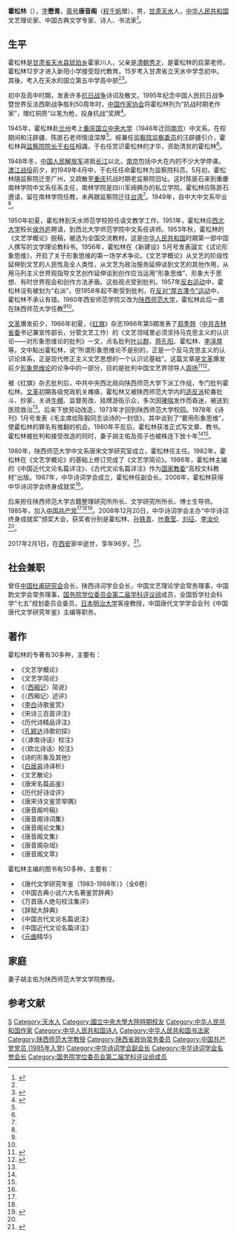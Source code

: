 '''霍松林'''（{{bd|1921年|9月29日|2017年|2月1日|catIdx=H}}），[[表字|字]]'''懋青'''，[[斋号|斋号]]'''唐音阁'''（[[程千帆|程千帆]]赠），男，[[甘肃省|甘肃]][[天水县|天水]]人，[[中华人民共和国|中华人民共和国]]文艺理论家、中国古典文学专家、诗人、书法家<ref name=shsh>{{Cite web |url = http://learning.sohu.com/20170201/n479775404.shtml |title =古典文学研究一代宗师霍松林先生逝世|author =|date =2017-02-01|publisher = 搜狐 |language =|accessdate =|quote =  }}</ref>。

== 生平 ==
霍松林是[[甘肃省|甘肃省]][[天水县|天水县]][[琥珀乡|琥珀乡]]霍家川人，父亲是[[清朝|清朝]][[秀才|秀才]]，是霍松林的启蒙老师，霍松林12岁才进入新阳小学接受现代教育。15岁考入甘肃省立天水中学念初中。其後，考入在天水的国立第五中学高中部<ref name=shsh/><ref name=hq>{{Cite web |url = http://ent.sina.com.cn/x/2007-03-21/09341487162.html |title = 霍松林：批判我的文章上了《红旗》杂志 |author =|date =2007-03-21|publisher =新浪|language =|accessdate =|quote =  }}</ref>。

初中及高中时期，发表许多[[抗日战争|抗日战争]]诗词及散文。1995年纪念中国人民抗日战争暨世界反法西斯战争胜利50周年时，[[中国作家协会|中国作家协会]]将霍松林列为“抗战时期老作家”，赠红铜质“以笔为枪，投身抗战”奖牌<ref name=guoxue>{{Cite web |url = http://www.guoxue.com/rw/huosonglin/hsl01.htm |title = 霍松林 |author =|date =|publisher = 国学网 |language =|accessdate = 2017-02-02 |quote =  }}</ref>。

1945年，霍松林赴[[兰州|兰州]]考上[[重庆|重庆]][[国立中央大学|国立中央大学]]（1946年迁回[[南京|南京]]）中文系。在校期间和汪辟疆、陈匪石老师情谊深厚<ref name=guoxue/>。經兼任[[监察院|监察院]][[监察委员|监察委员]]的汪辟疆引介，霍松林與[[监察院院长|监察院院长]][[于右任|于右任]]相識，于右任赏识霍松林的才华，资助清贫的霍松林<ref name=hq/>。

1948年冬，[[中国人民解放军|中国人民解放军]]进抵[[长江|长江]]以北，[[南京|南京]]包括中大在内的不少大学停课。[[渡江战役|渡江战役]]前夕，約1949年4月中，于右任任命霍松林为监察院科员。5月初，霍松林隨监察院迁至广州，又疏散至[[重庆|重庆]]抗战时期老监察院旧址。这时陈匪石来到重慶南林学院中文系任系主任，南林学院是四川军阀興办的私立学院。霍松林应陈匪石邀请，留在南林学院任教，未再跟监察院迁往[[台湾|台湾]]<ref name=hq/>。1949年，自中大中文系毕业<ref name=guoxue/>。

1950年初夏，霍松林到天水师范学校担任语文教学工作。1951年，霍松林应[[西北大学_(中国)|西北大学]]校长[[侯外庐|侯外庐]]聘请，到西北大学师范学院中文系任讲师。1953年秋，霍松林的《文艺学概论》脱稿，被选为全国交流教材。这是[[中华人民共和国|中华人民共和国]]时期第一部中国人撰写的文学理论教科书。1956年，霍松林在《新建设》5月号发表論文《试论形象思维》，开启了关于形象思维的第一场学术争论。《文艺学概论》从文艺的阶级性延伸到文艺的人民性及全人类性，从文艺为政治服务延伸谈到文艺的其他作用，从用马列主义世界观指导文艺创作延伸谈到创作应当运用“形象思维”、形象大于思想、有时世界观会和创作方法矛盾。这些观点受到批判。1957年[[反右运动|反右运动]]中，霍松林没有被划为“右派”，但1958年起不断受到批判，在[[反对“厚古薄今”运动|反对“厚古薄今”运动]]中，霍松林不承认有错。1960年西安师范学院又改为[[陕西师范大学|陕西师范大学]]，霍松林此后一直在陕西师范大学任教<ref name=hq/><ref name=guoxue/>。

[[文革|文革]]爆发前夕，1966年初夏，《[[红旗_(杂志)|红旗]]》杂志1966年第5期发表了[[郑季翘|郑季翘]]（[[中共吉林省委|中共吉林省委]]书记兼宣传部长，分管文艺工作）的《文艺领域里必须坚持马克思主义的认识论——对形象思维论的批判》一文，点名批判[[叶以群|叶以群]]、[[蒋孔阳|蒋孔阳]]、霍松林、[[李泽厚|李泽厚]]等。文中點出霍松林，说“所谓形象思维论不是别的，正是一个反马克思主义的认识论体系，正是现代修正主义文艺思想的一个认识论基础”。这篇文章是[[文革|文革]]爆发前夕[[形象思维论|形象思维论]]的论争中的一部分，目的是批判中国文艺界领导人[[周扬|周扬]]<ref name=fang>{{Cite web |url = http://mt.sohu.com/20150423/n411765374.shtml |title = 访陕西师范大学教授霍松林先生 |author =|date =2015-04-23|publisher = 搜狐 |language =|accessdate =|quote =  }}</ref><ref name=ding>{{Cite web |url = http://roll.sohu.com/20121215/n360532555.shtml |title = 郑季翘与形象思维论争 |author = 丁东 |date =|publisher = 搜狐 |language =|accessdate =|quote =|archive-date = 2017-02-03 |archive-url = https://web.archive.org/web/20170203080712/http://roll.sohu.com/20121215/n360532555.shtml |dead-url = no }}</ref>。

被《红旗》杂志批判后，中共中央西北局向陕西师范大学下派工作组，专门批判霍松林。[[文革|文革]]初期各级党政机关瘫痪，霍松林又被陕西师范大学内的[[造反派|造反派]]轮番批斗、抄家、关进[[牛棚_(文革用语)|牛棚]]、监督劳改、挂牌游街示众，多次因[[哮喘|哮喘]]发作而昏迷，被送到医院救治<ref name=fang/>。后来下放劳动改造，1973年才回到陕西师范大学校园。1978年《诗刊》1月号发表《毛主席给陈毅同志谈诗的一封信》，其中谈到了“要用形象思维”，使霍松林的罪名有推翻的机会。1980年平反后，霍松林获准正式写文章、教书。霍松林被批判和接受改造的同时，妻子胡主佑及孩子也被株连下放十年<ref name=shsh/><ref name=hq/>。

1980年，陕西师范大学中文系唐宋文学研究室成立，霍松林任主任。1982年，霍松林在《文艺学概论》的基础上修订完成了《文艺学简论》。1986年，霍松林主编的《中国近代文论名篇详注》、《古代文论名篇详注》作为[[国家教委|国家教委]]“高校文科教材”出版。1987年，中华诗词学会成立，霍松林任副会长。2008年，霍松林获得中华诗词学会终身成就奖<ref name=shsh/>。

后来担任陕西师范大学古籍整理研究所所长、文学研究所所长、博士生导师。1985年，加入[[中国共产党|中国共产党]]<ref name=guoxue/><ref name=shsh/><ref>{{Cite web |url =http://www.thepaper.cn/newsDetail_forward_1610611|title =  97岁古典文学专家霍松林逝世，初中时即写出《卢沟桥战歌》|author = 陆航 |date = 2017-02-02 |publisher =  澎湃新闻|language =|accessdate =|quote = }}</ref>。2008年12月20日，中华诗词学会主办“中华诗词终身成就奖”颁奖大会，获奖者分别是霍松林、[[孙轶青|孙轶青]]、[[叶嘉莹|叶嘉莹]]、[[刘征|刘征]]、[[李汝伦|李汝伦]]<ref name=fang/>。

2017年2月1日，在[[西安|西安]]家中逝世，享年96岁。<ref>{{Cite web |url = http://news.hsw.cn/system/2017/0202/641509.shtml |title =一代宗师霍松林辞世 国务院副总理马凯发来唁电|author =|date = 2017-02-02 |publisher = 华商网 |language =|accessdate =|quote =  }}</ref>。

== 社会兼职 ==
曾任[[中国杜甫研究会|中国杜甫研究会]]会长，陕西诗词学会会长，中国文艺理论学会常务理事，中国韵文学会常务理事，[[国务院学位委员会第二届学科评议组|国务院学位委员会第二届学科评议组]]成员，全国哲学社会科学“七五”规划委员会委员，[[日本|日本]][[明治大学|明治大学]]客座教授，中国唐代文学学会会刊《中国唐代文学研究年鉴》主编等职务。

== 著作 ==
霍松林的专著有30多种，主要有：
*《文艺学概论》
*《文艺学简论》
*《〈[[西厢记|西厢记]]〉简说》
*《〈西厢记〉述评》
*《[[李白|李白]]诗歌鉴赏》
*《宋诗三百首评注》
*《历代诗精品评注》
*《[[孔颖达|孔颖达]]诗歌初探》
*《〈滹南诗话〉校注》
*《〈欧北诗话〉校注》
*《诗的形象及其他》
*《[[白居易|白居易]]诗译析》
*《文艺散论》
*《唐宋名篇品鉴》
*《历代好诗诠评》
*《唐宋诗文鉴赏举隅》
*《唐音阁吟稿》
*《唐音阁诗词集》
*《唐音阁论文集》
*《唐音阁文集》
*《唐音阁杂俎》
*《唐音阁文萃》

霍松林主编的图书有50多种，主要有：
*《唐代文学研究年鉴（1983-1988年）》（全6卷）
*《中国古典小说六大名著鉴赏辞典》
*《万首唐人绝句校注集评》
*《辞赋大辞典》
*《中国古代文论名篇说注》
*《中国近代文论名篇详注》
*《[[元曲|元曲]]精华》

== 家庭 ==
妻子胡主佑为陕西师范大学文学院教授。

== 参考文献 ==
{{Reflist|2}}

{{国务院学位委员会第二届学科评议组/文学}}
{{Navboxes
| title  = 霍松林在[[中华诗词学会|中华诗词学会]]的职务
| list1  =
{{中华诗词学会第一届理事会}}
{{中华诗词学会第二届理事会}}
{{中华诗词学会第三届理事会}}
{{中华诗词学会第四届理事会}}
}}

{{Authority control}}
{{DEFAULTSORT:Huo霍}}
[[Category:霍姓|S]]
[[Category:天水人|Category:天水人]]
[[Category:國立中央大學大陸時期校友|Category:國立中央大學大陸時期校友]]
[[Category:中华人民共和国作家|Category:中华人民共和国作家]]
[[Category:中华人民共和国诗人|Category:中华人民共和国诗人]]
[[Category:中华人民共和国书法家|Category:中华人民共和国书法家]]
[[Category:陕西师范大学教授|Category:陕西师范大学教授]]
[[Category:陕西省政协常务委员|Category:陕西省政协常务委员]]
[[Category:中国共产党党员_(1985年入党)|Category:中国共产党党员 (1985年入党)]]
[[Category:中华诗词学会副会长|Category:中华诗词学会副会长]]
[[Category:中华诗词学会名誉会长|Category:中华诗词学会名誉会长]]
[[Category:国务院学位委员会第二届学科评议组成员|Category:国务院学位委员会第二届学科评议组成员]]